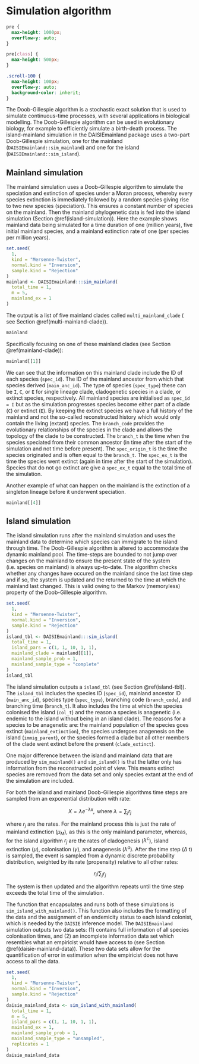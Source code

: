 # Simulation algorithm {#simulation-algorithm}

```css
pre {
  max-height: 1000px;
  overflow-y: auto;
}

pre[class] {
  max-height: 500px;
}
```

```css
.scroll-100 {
  max-height: 100px;
  overflow-y: auto;
  background-color: inherit;
}
```

The Doob-Gillespie algorithm is a stochastic exact solution that is used to
simulate continuous-time processes, with several applications 
in biological modelling. The Doob-Gillespie algorithm
can be used in evolutionary biology, for example to efficiently simulate a
birth-death process. The island-mainland simulation in the DAISIEmainland
package uses a two-part Doob-Gillespie simulation, one for the mainland
(`DAISIEmainland::sim_mainland`) and one for the island
(`DAISIEmainland::sim_island`).

## Mainland simulation {#mainland-simulation}

The mainland simulation uses a Doob-Gillespie algorithm to simulate the 
speciation and extinction of species under a Moran process, whereby every species extinction is immediately followed by a random species giving rise to two new species (speciation). This ensures a
constant number of species on the mainland. Then the mainland phylogenetic data is fed into the 
island simulation (Section \@ref(island-simulation)). Here the example shows mainland data being 
simulated for a time duration of one (million years), five initial mainland species, and a mainland extinction rate of one (per species per million years). 

```r
set.seed(
  1,
  kind = "Mersenne-Twister",
  normal.kind = "Inversion",
  sample.kind = "Rejection"
)
mainland <- DAISIEmainland:::sim_mainland(
  total_time = 1,
  m = 5,
  mainland_ex = 1
)
```

The output is a list of five mainland clades called `multi_mainland_clade` (
see Section \@ref(multi-mainland-clade)).

```r
mainland
```

Specifically focusing on one of these mainland clades (see Section \@ref(mainland-clade)):

```r
mainland[[1]]
```

We can see that the information on this mainland clade include the ID of each
species (`spec_id`). The ID of the mainland ancestor from which that species
derived (`main_anc_id`). The type of species (`spec_type`) these can be `I`, 
`C`, or `E` for single lineage clade, cladogenetic species in a clade, or 
extinct species, respectively. All mainland species are initialised as 
`spec_id = I` but as the simulation progresses species become either 
part of a clade (`C`) or extinct (`E`). By keeping the extinct species we have
a full history of the mainland and not the so-called reconstructed history which
would only contain the living (extant) species. The `branch_code` provides the
evolutionary relationships of the species in the clade and allows the topology
of the clade to be constructed. The `branch_t` is the time when the species 
speciated from their common ancestor (in time after the start of the simulation
and not time before present). The `spec_origin_t` is the time the species 
originated and is often equal to the `branch_t`. The `spec_ex_t` is the time the species went extinct (again in time after the start of the simulation). Species
that do not go extinct are give a `spec_ex_t` equal to the total time of the 
simulation. 

Another example of what can happen on the mainland is the extinction of a 
singleton lineage before it underwent speciation. 

```r
mainland[[4]]
```

## Island simulation {#island-simulation}

The island simulation runs after the mainland simulation and uses the mainland
data to determine which species can immigrate to the island through time. The Doob-Gillespie algorithm is altered to accommodate the dynamic 
mainland pool. The time-steps are bounded to not jump over changes on the 
mainland to ensure the present state of the system (i.e. species on mainland)
is always up-to-date. The algorithm checks whether any changes have occured on
the mainland since the last time step and if so, the system is updated and the
returned to the time at which the mainland last changed. This is valid owing to
the Markov (memoryless) property of the Doob-Gillespie algorithm.

```r
set.seed(
  1,
  kind = "Mersenne-Twister",
  normal.kind = "Inversion",
  sample.kind = "Rejection"
)
island_tbl <- DAISIEmainland:::sim_island(
  total_time = 1,
  island_pars = c(1, 1, 10, 1, 1),
  mainland_clade = mainland[[1]],
  mainland_sample_prob = 1,
  mainland_sample_type = "complete"
)
island_tbl
```

The island simulation outputs a `island_tbl` (see Section \@ref(island-tbl)). 
The `island_tbl` includes the species ID (`spec_id`), mainland ancestor
ID (`main_anc_id`), species type (`spec_type`), branching code (`branch_code`), and branching time (`branch_t`). It also includes the time at which the species
colonised the island (`col_t`) and the reason a species is anagenetic (i.e.
endemic to the island without being in an island clade). The reasons for a 
species to be anagenetic are: the mainland population of the species goes 
extinct (`mainland_extinction`), the species undergoes anagenesis on the island
(`immig_parent`), or the species formed a clade but all other members of the 
clade went extinct before the present (`clade_extinct`). 

One major difference between the island and mainland data that are produced by
`sim_mainland()` and `sim_island()` is that the latter only has 
information from the reconstructed point of view. This means extinct species 
are removed from the data set and only species extant at the end of the 
simulation are included.

For both the island and mainland Doob-Gillespie algorithms time steps are
sampled from an exponential distribution with rate:
  
  $$X = \lambda e ^{-\lambda x}, \text{ where } \lambda = \sum_j r_j$$
  
where $r_j$ are the rates. For the mainland process this is just the rate of
mainland extinction ($\mu_M$), as this is the only mainland parameter, whereas,
for the island algorithm $r_j$ are the rates of cladogenesis ($\lambda^c$),
island extinction ($\mu$), colonisation ($\gamma$), and anagenesis
($\lambda^a$). After the time step ($\Delta$ t) is sampled, the event is sampled
from a dynamic discrete probability distribution, weighted by its rate
(propensity) relative to all other rates: 
  
  $$r_i / \sum_j r_j$$

The system is then updated and the algorithm repeats until the time step exceeds
the total time of the simulation. 

The function that encapsulates and runs both of these simulations is `sim_island_with_mainland()`. This function also includes the formatting of the data and the assignment of an endemicity status to each island colonist, which is needed by the `DAISIE` inference model. The `DAISIEmainland` simulation outputs two data sets: (1) contains full information of all species colonisation times, and (2) an incomplete information data set which resembles what an empiricist would have access to (see Section \@ref(daisie-mainland-data)). These two data sets allow for the quantification of error in
estimation when the empiricist does not have access to all the data.

```r
set.seed(
  1,
  kind = "Mersenne-Twister",
  normal.kind = "Inversion",
  sample.kind = "Rejection"
)
daisie_mainland_data <- sim_island_with_mainland(
  total_time = 1,
  m = 5,
  island_pars = c(1, 1, 10, 1, 1), 
  mainland_ex = 1,
  mainland_sample_prob = 1,
  mainland_sample_type = "unsampled",
  replicates = 1 
)
daisie_mainland_data
```
